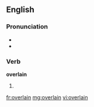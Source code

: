 ==English==

===Pronunciation===
* {{IPA|/ˈovəɻleɪn/}}
* {{rhymes|eɪn}}

===Verb===
'''overlain'''

# {{past participle of|overlie}}

[[fr:overlain]]
[[mg:overlain]]
[[vi:overlain]]